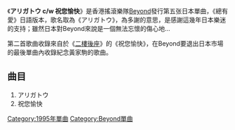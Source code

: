 {{Infobox single
|  Name        = アリガトウ c/w 祝您愉快
|  Artist      = [[Beyond|Beyond]]
|  Cover       = アリガトウ.jpg 
|  Background  = 
|  Released    = 1995年3月15日
|  Recorded    = 
|  Genre       = [[日本流行音樂|日本流行音樂]]
|  Label       = [[BMG_JAPAN|Fun House]]
|  Last single  = [[Paradise_(Beyond單曲)|Paradise]]<br/>（1994）
|  This single  = '''アリガトウ <br/> 祝您愉快'''<br/>（1995）
}}

《'''アリガトウ c/w 祝您愉快'''》是香港搖滾樂隊[[Beyond|Beyond]]發行第五张日本單曲，《總有愛》日語版本，歌名取為《アリガトウ》，為多謝的意思，是感謝這幾年日本樂迷的支持；雖然日本對Beyond來說是一個無法忘懷的傷心地...

第二首歌曲收錄來自於《[[二樓後座|二樓後座]]》的《祝您愉快》，在Beyond要退出日本市場的最後單曲內收錄紀念黃家駒的歌曲。

== 曲目 ==
#アリガトウ
#祝您愉快

{{music-stub}}
{{Beyond}}
[[Category:1995年單曲|Category:1995年單曲]]
[[Category:Beyond單曲|Category:Beyond單曲]]
